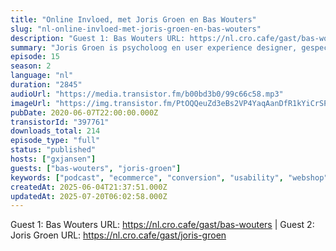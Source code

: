 ```yaml
---
title: "Online Invloed, met Joris Groen en Bas Wouters"
slug: "nl-online-invloed-met-joris-groen-en-bas-wouters"
description: "Guest 1: Bas Wouters URL: https://nl.cro.cafe/gast/bas-wouters | Guest 2: Joris Groen URL: https://nl.cro.cafe/gast/joris-groen"
summary: "Joris Groen is psycholoog en user experience designer, gespecialiseerd in online overtuigen. Bij booking.com houdt hij zich bezig met conversie via conversational interfaces en je kent hem wellicht nog van een vorige podcast aflevering. Joris heeft een boek geschreven samen met Bas Wouters en Bas is overtuigingsexpert en oprichter van Onlineinvloed.nl. Als enige ter wereld mag hij zich Cialdini Method Certified Trainer én BJ Fogg Certified Tiny Habits coach noemen. \r\nHet boek dat de heren hebben geschreven heet Online Invloed en daar gaan we het vandaag dan ook uitgebreid over hebben!"
episode: 15
season: 2
language: "nl"
duration: "2845"
audioUrl: "https://media.transistor.fm/b00bd3b0/99c66c58.mp3"
imageUrl: "https://img.transistor.fm/PtOQQeuZd3eBs2VP4YaqAanDfR1kYiCrSPZKoLMJBGQ/rs:fill:3000:3000:1/q:60/aHR0cHM6Ly9pbWct/dXBsb2FkLXByb2R1/Y3Rpb24udHJhbnNp/c3Rvci5mbS9kZTIx/OTUwNmMxOTVhZGQw/ZmFjZTcwOGMwOGJj/NWQxYy5qcGVn.webp"
pubDate: 2020-06-07T22:00:00.000Z
transistorId: "397761"
downloads_total: 214
episode_type: "full"
status: "published"
hosts: ["gxjansen"]
guests: ["bas-wouters", "joris-groen"]
keywords: ["podcast", "ecommerce", "conversion", "usability", "webshop", "english"]
createdAt: 2025-06-04T21:37:51.000Z
updatedAt: 2025-07-20T06:02:58.000Z
---
```


Guest 1: Bas Wouters URL: https://nl.cro.cafe/gast/bas-wouters | Guest 2: Joris Groen URL: https://nl.cro.cafe/gast/joris-groen

